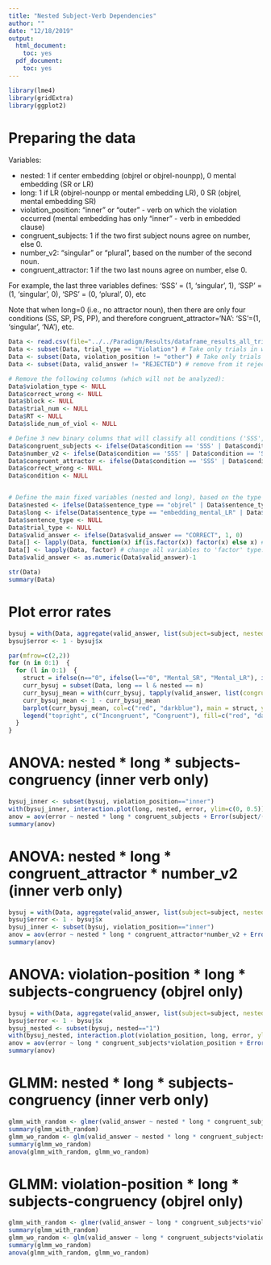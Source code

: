 ```yaml
---
title: "Nested Subject-Verb Dependencies"
author: ""
date: "12/18/2019"
output:
  html_document:
    toc: yes
  pdf_document:
    toc: yes
---
```



```r
library(lme4)
library(gridExtra)
library(ggplot2)
```


# Preparing the data
Variables:

- nested:              1 if center embedding (objrel or objrel-nounpp), 0 mental embedding (SR or LR)
- long:                1 if LR (objrel-nounpp or mental embedding LR), 0 SR (objrel, mental embedding SR)
- violation_position:  "inner" or "outer" - verb on which the violation occurred (mental embedding has only "inner" - verb in embedded clause)
- congruent_subjects:  1 if the two first subject nouns agree on number, else 0.
- number_v2:           "singular" or "plural", based on the number of the second noun.
- congruent_attractor: 1 if the two last nouns agree on number, else 0.

For example, the last three variables defines: 'SSS' = (1, 'singular', 1), 'SSP' = (1, 'singular', 0), 'SPS' = (0, 'plural', 0), etc

Note that when long=0 (i.e., no attractor noun), then there are only four conditions (SS, SP, PS, PP), and therefore congruent_attractor='NA': 'SS'=(1, 'singular', 'NA'), etc.

```r
Data <- read.csv(file="../../Paradigm/Results/dataframe_results_all_trials.csv", header=TRUE, sep=",") # Load data
Data <- subset(Data, trial_type == "Violation") # Take only trials in which there was a violation
Data <- subset(Data, violation_position != "other") # Take only trials in which the violation was on the first or second verb (but not on nouns (fillers)).
Data <- subset(Data, valid_answer != "REJECTED") # remove from it rejected trials (in which subject didn't confirm - see py script)

# Remove the following columns (which will not be analyzed):
Data$violation_type <- NULL 
Data$correct_wrong <- NULL
Data$block <- NULL
Data$trial_num <- NULL
Data$RT <- NULL
Data$slide_num_of_viol <- NULL

# Define 3 new binary columns that will classify all conditions ('SSS', 'SSP', 'SPS'...) based on whether the nouns agree on number.
Data$congruent_subjects <- ifelse(Data$condition == 'SSS' | Data$condition == 'SSP' | Data$condition == 'PPP' | Data$condition == 'PPS' | Data$condition == 'SS' | Data$condition == 'PP', 1, 0)
Data$number_v2 <- ifelse(Data$condition == 'SSS' | Data$condition == 'SSP' | Data$condition == 'PSS' | Data$condition == 'PSP' | Data$condition == 'PS',  "singular", "plural")
Data$congruent_attractor <- ifelse(Data$condition == 'SSS' | Data$condition == 'PSS' | Data$condition == 'SPP' | Data$condition == 'PPP', 1, ifelse(Data$condition == 'SSP' | Data$condition == 'SPS' | Data$condition == 'PSP' | Data$condition == 'PPS', 0, "NA"))
Data$correct_wrong <- NULL
Data$condition <- NULL


# Define the main fixed variables (nested and long), based on the type of syntactic structure. 
Data$nested <- ifelse(Data$sentence_type == "objrel" | Data$sentence_type == "objrel_nounpp", 1, 0)
Data$long <- ifelse(Data$sentence_type == "embedding_mental_LR" | Data$sentence_type == "objrel_nounpp", 1, 0)
Data$sentence_type <- NULL
Data$trial_type <- NULL
Data$valid_answer <- ifelse(Data$valid_answer == "CORRECT", 1, 0)
Data[] <- lapply(Data, function(x) if(is.factor(x)) factor(x) else x) # Remove all empty level in dataframe.
Data[] <- lapply(Data, factor) # change all variables to 'factor' type.
Data$valid_answer <- as.numeric(Data$valid_answer)-1

str(Data)
summary(Data)
```

# Plot error rates
```r
bysuj = with(Data, aggregate(valid_answer, list(subject=subject, nested=nested, long=long, violation_position=violation_position, congruent_subjects=congruent_subjects), mean))
bysuj$error <- 1 - bysuj$x

par(mfrow=c(2,2))
for (n in 0:1)  {
  for (l in 0:1)  {
    struct = ifelse(n=="0", ifelse(l=="0", "Mental_SR", "Mental_LR"), ifelse(l=="0", "Objrel_SR", "Objrel_LR"))
    curr_bysuj = subset(Data, long == l & nested == n)
    curr_bysuj_mean = with(curr_bysuj, tapply(valid_answer, list(congruent_subjects=congruent_subjects, violation_position=violation_position), mean))
    curr_bysuj_mean <- 1 - curr_bysuj_mean
    barplot(curr_bysuj_mean, col=c("red", "darkblue"), main = struct, ylim=c(0,0.6), names.arg = c("Inner", "Outer"), xpd = FALSE, beside=TRUE)
    legend("topright", c("Incongruent", "Congruent"), fill=c("red", "darkblue"))
  }
}
```

# ANOVA: nested * long * subjects-congruency (inner verb only)
```r
bysuj_inner <- subset(bysuj, violation_position=="inner")
with(bysuj_inner, interaction.plot(long, nested, error, ylim=c(0, 0.5)))
anov = aov(error ~ nested * long * congruent_subjects + Error(subject/(nested*long*congruent_subjects)), data=bysuj_inner)#, subset=violation_position=="inner")
summary(anov)
```

# ANOVA: nested * long * congruent_attractor * number_v2 (inner verb only)
```r
bysuj = with(Data, aggregate(valid_answer, list(subject=subject, nested=nested, long=long, violation_position=violation_position, congruent_attractor=congruent_attractor, number_v2=number_v2), mean))
bysuj$error <- 1 - bysuj$x
bysuj_inner <- subset(bysuj, violation_position=="inner")
anov = aov(error ~ nested * long * congruent_attractor*number_v2 + Error(subject/(nested*long*congruent_attractor*number_v2)), data=bysuj_inner)
summary(anov)
```
# ANOVA: violation-position * long * subjects-congruency (objrel only)
```r
bysuj = with(Data, aggregate(valid_answer, list(subject=subject, nested=nested, long=long, violation_position=violation_position, congruent_subjects=congruent_subjects), mean))
bysuj$error <- 1 - bysuj$x
bysuj_nested <- subset(bysuj, nested=="1")
with(bysuj_nested, interaction.plot(violation_position, long, error, ylim=c(0, 0.5)))
anov = aov(error ~ long * congruent_subjects*violation_position + Error(subject/(long*congruent_subjects*violation_position)), data=bysuj_nested)#, subset=nested=="1")
summary(anov)
```


# GLMM: nested * long * subjects-congruency (inner verb only)
```r
glmm_with_random <- glmer(valid_answer ~ nested * long * congruent_subjects + (1 | subject), data=Data, family="binomial")
summary(glmm_with_random)
glmm_wo_random <- glm(valid_answer ~ nested * long * congruent_subjects, data=Data, family="binomial")
summary(glmm_wo_random)
anova(glmm_with_random, glmm_wo_random)
```

# GLMM: violation-position * long * subjects-congruency (objrel only)
```r
glmm_with_random <- glmer(valid_answer ~ long * congruent_subjects*violation_position + (1 | subject), data=Data, family="binomial")
summary(glmm_with_random)
glmm_wo_random <- glm(valid_answer ~ long * congruent_subjects*violation_position, data=Data, family="binomial")
summary(glmm_wo_random)
anova(glmm_with_random, glmm_wo_random)

```